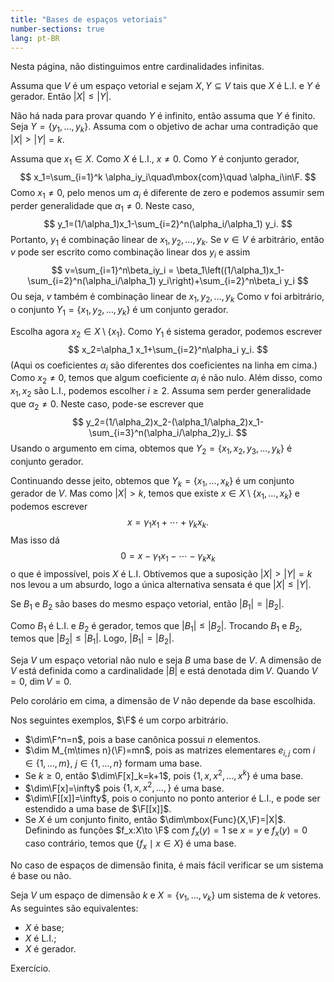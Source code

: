 ```yaml
---
title: "Bases de espaços vetoriais"
number-sections: true
lang: pt-BR
--- 
```



Nesta página, não distinguimos entre cardinalidades infinitas.

:::{#lem-}
Assuma que $V$ é um espaço vetorial e sejam $X,Y\subseteq V$ tais que $X$ é L.I. e $Y$ é gerador. Então $|X|\leq |Y|$.
:::


:::{.proof}
Não há nada para provar quando $Y$ é infinito, então assuma que $Y$ é finito. Seja $Y=\{y_1,\ldots,y_k\}$. Assuma com o objetivo de achar uma contradição que $|X|>|Y|=k$.

Assuma que $x_1\in X$. Como $X$ é L.I., $x\neq 0$. Como $Y$ é conjunto gerador,
$$
x_1=\sum_{i=1}^k \alpha_iy_i\quad\mbox{com}\quad \alpha_i\in\F.
$$
Como $x_1\neq 0$, pelo menos um $\alpha_i$ é diferente de zero e podemos assumir sem perder generalidade que $\alpha_1\neq 0$. Neste caso,
$$
y_1=(1/\alpha_1)x_1-\sum_{i=2}^n(\alpha_i/\alpha_1) y_i.
$$
Portanto, $y_1$ é combinação linear de $x_1,y_2,\ldots,y_k$. Se $v\in V$ é arbitrário, então $v$ pode ser escrito como combinação linear dos $y_i$ e assim
$$
v=\sum_{i=1}^n\beta_iy_i
=
\beta_1\left((1/\alpha_1)x_1-\sum_{i=2}^n(\alpha_i/\alpha_1) y_i\right)+\sum_{i=2}^n\beta_i y_i
$$
Ou seja, $v$ também é combinação linear de $x_1,y_2,\ldots,y_k$ Como $v$ foi arbitrário, o conjunto $Y_1=\{x_1,y_2,\ldots,y_k\}$ é um conjunto gerador.

Escolha agora $x_2\in X\setminus\{x_1\}$. Como $Y_1$ é sistema gerador, podemos escrever
$$
x_2=\alpha_1 x_1+\sum_{i=2}^n\alpha_i y_i.
$$
(Aqui os coeficientes $\alpha_i$ são diferentes dos coeficientes na linha em cima.) Como $x_2\neq 0$, temos que algum coeficiente $\alpha_i$ é não nulo. Além disso, como $x_1,x_2$ são L.I., podemos escolher $i\geq 2$. Assuma sem perder generalidade que $\alpha_2\neq 0$. Neste caso, pode-se escrever que
$$
y_2=(1/\alpha_2)x_2-(\alpha_1/\alpha_2)x_1-\sum_{i=3}^n(\alpha_i/\alpha_2)y_i.
$$
Usando o argumento em cima, obtemos que $Y_2=\{x_1,x_2,y_3,\ldots,y_k\}$ é conjunto gerador.

Continuando desse jeito, obtemos que $Y_k=\{x_1,\ldots,x_k\}$ é um conjunto gerador de $V$. Mas como $|X|>k$, temos que existe $x\in X\setminus\{x_1,\ldots,x_k\}$ e podemos escrever
$$
x=\gamma_1x_1+\cdots+\gamma_k x_k.
$$
Mas isso dá
$$
0=x-\gamma_1x_1-\cdots-\gamma_kx_k
$$
o que é impossível, pois $X$ é L.I. Obtivemos que a suposição $|X|>|Y|=k$ nos levou a um absurdo, logo a única alternativa sensata é que $|X|\leq |Y|$.

:::


:::{#cor-}
Se $B_1$ e $B_2$ são bases do mesmo espaço vetorial, então $|B_1|=|B_2|$.
:::


:::{.proof}
Como $B_1$ é L.I. e $B_2$ é gerador, temos que $|B_1|\leq |B_2|$. Trocando $B_1$ e $B_2$, temos que $|B_2|\leq |B_1|$. Logo, $|B_1|=|B_2|$.
:::


:::{#def-}
Seja $V$ um espaço vetorial não nulo e seja $B$ uma base de $V$. A dimensão de $V$ está definida como a cardinalidade $|B|$ e está denotada $\dim V$. Quando $V=0$, $\dim V=0$.
:::

Pelo corolário em cima, a dimensão de $V$ não depende da base escolhida.

:::{#exm-}
Nos seguintes exemplos, $\F$ é um corpo arbitrário.


 -  $\dim\F^n=n$,  pois a base canônica possui $n$ elementos.
 -  $\dim M_{m\times n}(\F)=mn$, pois as matrizes elementares $e_{i,j}$ com $i\in\{1,\ldots,m\}$, $j\in\{1,\ldots,n\}$ formam uma base.
 -  Se $k\geq 0$, então $\dim\F[x]_k=k+1$, pois $\{1,x,x^2,\ldots,x^k\}$ é uma base.
 -  $\dim\F[x]=\infty$ pois $\{1,x,x^2,\ldots,\}$ é uma base.
 -  $\dim\F[[x]]=\infty$, pois o conjunto no ponto anterior é L.I., e pode ser estendido a uma base de $\F[[x]]$.
 -  Se $X$ é um conjunto finito, então $\dim\mbox{Func}(X,\F)=|X|$. Definindo as funções $f_x:X\to \F$ com $f_x(y)=1$ se $x=y$ e $f_x(y)=0$ caso contrário, temos que $\{f_x\mid x\in X\}$ é uma base.

:::

No caso de espaços de dimensão finita, é mais fácil verificar se um sistema é base ou não.

:::{#thm-}
Seja $V$ um espaço de dimensão $k$ e $X=\{v_1,\ldots,v_k\}$ um sistema de $k$ vetores. As seguintes são equivalentes:


 -  $X$ é base;
 -  $X$ é L.I.;
 -  $X$ é gerador.

:::


:::{.proof}
Exercício.
:::


